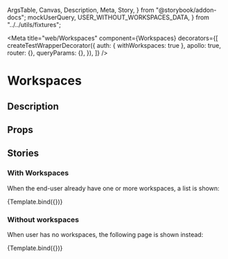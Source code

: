   ArgsTable,
  Canvas,
  Description,
  Meta,
  Story,
} from "@storybook/addon-docs";
  mockUserQuery,
  USER_WITHOUT_WORKSPACES_DATA,
} from "../../utils/fixtures";

<Meta
  title="web/Workspaces"
  component={Workspaces}
  decorators={[
    createTestWrapperDecorator({
      auth: { withWorkspaces: true },
      apollo: true,
      router: {},
      queryParams: {},
    }),
  ]}
/>


# Workspaces

## Description

<Description of={Workspaces} />

## Props

<ArgsTable of={Workspaces} />

## Stories

### With Workspaces

When the end-user already have one or more workspaces, a list is shown:

<Canvas>
  <Story
    name="With Workspaces"
    args={{}}
    decorators={[
      createTestWrapperDecorator({
        auth: { withWorkspaces: true },
        apollo: true,
        router: {},
        queryParams: {},
      }),
    ]}
  >
    {Template.bind({})}
  </Story>
</Canvas>

### Without workspaces

When user has no workspaces, the following page is shown instead:

<Canvas>
  <Story
    name="Without workspaces"
    args={{}}
    decorators={[
      createTestWrapperDecorator({
        auth: { withWorkspaces: true },
        apollo: {
          mocks: [
            mockUserQuery(
              USER_WITH_WORKSPACES_QUERY,
              USER_WITHOUT_WORKSPACES_DATA
            ),
          ],
        },
        router: {},
        queryParams: {},
      }),
    ]}
  >
    {Template.bind({})}
  </Story>
</Canvas>
